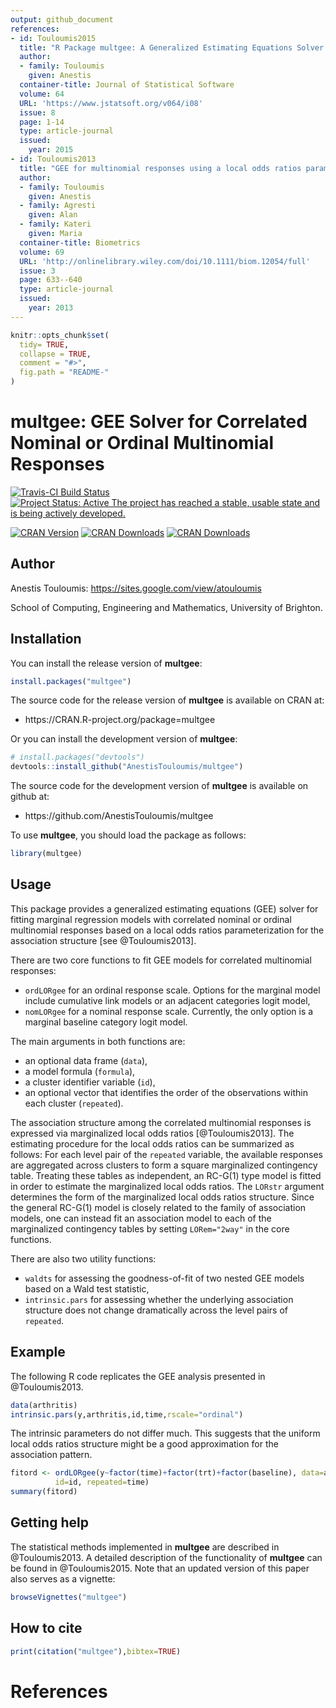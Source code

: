 ```yaml
---
output: github_document
references:
- id: Touloumis2015
  title: "R Package multgee: A Generalized Estimating Equations Solver for Multinomial Responses"
  author:
  - family: Touloumis
    given: Anestis
  container-title: Journal of Statistical Software
  volume: 64
  URL: 'https://www.jstatsoft.org/v064/i08'
  issue: 8
  page: 1-14
  type: article-journal
  issued:
    year: 2015
- id: Touloumis2013
  title: "GEE for multinomial responses using a local odds ratios parameterization"
  author:
  - family: Touloumis
    given: Anestis
  - family: Agresti
    given: Alan
  - family: Kateri
    given: Maria
  container-title: Biometrics
  volume: 69
  URL: 'http://onlinelibrary.wiley.com/doi/10.1111/biom.12054/full'
  issue: 3
  page: 633--640
  type: article-journal
  issued:
    year: 2013
---
```


<!-- README.md is generated from README.Rmd. Please edit that file -->

```r
knitr::opts_chunk$set(
  tidy= TRUE,
  collapse = TRUE,
  comment = "#>",
  fig.path = "README-"
)
```

# multgee: GEE Solver for Correlated Nominal or Ordinal Multinomial Responses

[![Travis-CI Build Status](https://travis-ci.org/AnestisTouloumis/multgee.svg?branch=master)](https://travis-ci.org/AnestisTouloumis/multgee)
[![Project Status: Active The project has reached a stable, usable state and is being actively developed.](http://www.repostatus.org/badges/latest/active.svg)](http://www.repostatus.org/#active) 


[![CRAN Version](https://www.r-pkg.org/badges/version/multgee?color=blue)](https://cran.r-project.org/package=multgee)
[![CRAN Downloads](https://cranlogs.r-pkg.org/badges/grand-total/multgee?color=blue)](https://cranlogs.r-pkg.org/badges/grand-total/multgee)
[![CRAN Downloads](https://cranlogs.r-pkg.org/badges/multgee)](https://cran.r-project.org/package=multgee)


## Author

Anestis Touloumis: <https://sites.google.com/view/atouloumis>

School of Computing, Engineering and Mathematics, University of Brighton. 


## Installation

You can install the release version of **multgee**:

```r
install.packages("multgee")
```

The source code for the release version of **multgee** is available on CRAN at:

- https://CRAN.R-project.org/package=multgee

Or you can install the development version of **multgee**:

```r
# install.packages("devtools")
devtools::install_github("AnestisTouloumis/multgee")
```

The source code for the development version of **multgee** is available on github at:

- https://github.com/AnestisTouloumis/multgee

To use **multgee**, you should load the package as follows:

```r
library(multgee)
```

## Usage

This package provides a generalized estimating equations (GEE) solver for fitting marginal regression models with correlated nominal or ordinal multinomial responses based on a local odds ratios parameterization for the association structure [see @Touloumis2013].


There are two core functions to fit GEE models for correlated multinomial responses:

- `ordLORgee` for an ordinal response scale. Options for the marginal model include cumulative link models or an adjacent categories logit model,
- `nomLORgee` for a nominal response scale. Currently, the only option is a marginal baseline category logit model.

The main arguments in both functions are: 

- an optional data frame (`data`),
- a model formula (`formula`),
- a cluster identifier variable (`id`),
- an optional vector that identifies the order of the observations within each cluster (`repeated`).


The association structure among the correlated multinomial responses is expressed via marginalized local odds ratios [@Touloumis2013]. The estimating procedure for the local odds ratios can be summarized as follows: For each level pair of the `repeated` variable, the available responses are aggregated across clusters to form a square marginalized contingency table. Treating these tables as independent, an RC-G(1) type model is fitted in order to estimate the marginalized local odds ratios. The `LORstr` argument determines the form of the marginalized local odds ratios structure. Since the general RC-G(1) model is closely related to the family of association models, one can instead fit an association model to each of the marginalized contingency tables by setting `LORem="2way"` in the core functions. 


There are also two utility functions:

- `waldts` for assessing the goodness-of-fit of two nested GEE models based on a Wald test statistic,
- `intrinsic.pars` for assessing whether the underlying association structure does not change dramatically across the level pairs of `repeated`.


## Example

The following R code replicates the GEE analysis presented in @Touloumis2013.
```r
data(arthritis)
intrinsic.pars(y,arthritis,id,time,rscale="ordinal")
```

The intrinsic parameters do not differ much. This suggests that the uniform local odds ratios structure might be a good approximation for the association pattern.

```r
fitord <- ordLORgee(y~factor(time)+factor(trt)+factor(baseline), data=arthritis,
          id=id, repeated=time)
summary(fitord) 
```

## Getting help
The statistical methods implemented in **multgee** are described in @Touloumis2013. A detailed description of the functionality of **multgee** can be found in @Touloumis2015. Note that an updated version of this paper also serves as a vignette: 

```r
browseVignettes("multgee")
```


## How to cite

```r
print(citation("multgee"),bibtex=TRUE)
```

# References
